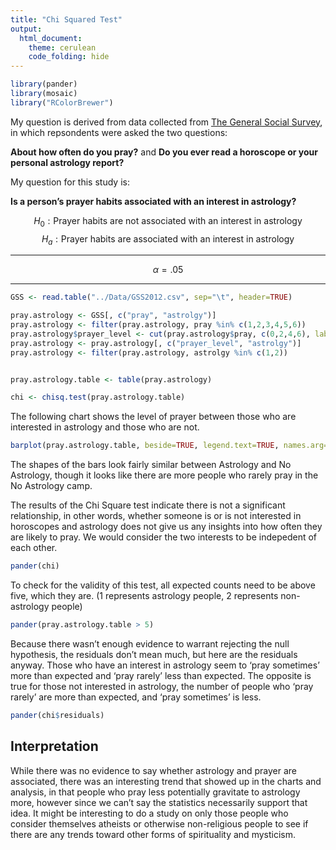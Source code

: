 ```yaml
---
title: "Chi Squared Test"
output: 
  html_document: 
    theme: cerulean
    code_folding: hide
---
```


```r
library(pander)
library(mosaic)
library("RColorBrewer")
```
My question is derived from data collected from [The General Social Survey](http://sda.berkeley.edu/sdaweb/analysis/?dataset=gss12), in which repsondents were asked the two questions:

<b>About how often do you pray?</b> and <b>Do you ever read a horoscope or your personal astrology report?</b>

My question for this study is:

<b>Is a person's prayer habits associated with an interest in astrology?</b>

$$
H_0 : \text{Prayer habits are not associated with an interest in astrology}
$$
$$
H_a : \text{Prayer habits are associated with an interest in astrology}
$$
<hr>
$$
\alpha = .05
$$
<hr>

```r
GSS <- read.table("../Data/GSS2012.csv", sep="\t", header=TRUE)

pray.astrology <- GSS[, c("pray", "astrolgy")]
pray.astrology <- filter(pray.astrology, pray %in% c(1,2,3,4,5,6))
pray.astrology$prayer_level <- cut(pray.astrology$pray, c(0,2,4,6), labels=c('Pray Often', 'Pray Sometimes', 'Pray Rarely'))
pray.astrology <- pray.astrology[, c("prayer_level", "astrolgy")]
pray.astrology <- filter(pray.astrology, astrolgy %in% c(1,2))


pray.astrology.table <- table(pray.astrology)

chi <- chisq.test(pray.astrology.table)
```

The following chart shows the level of prayer between those who are interested in astrology and those who are not. 

```r
barplot(pray.astrology.table, beside=TRUE, legend.text=TRUE, names.arg=c("Astrology", "No Astrology"), col=brewer.pal(n=3, name="Pastel1"))
```
The shapes of the bars look fairly similar between Astrology and No Astrology, though it looks like there are more people who rarely pray in the No Astrology camp.

The results of the Chi Square test indicate there is not a significant relationship, in other words, whether someone is or is not interested in horoscopes and astrology does not give us any insights into how often they are likely to pray. We would consider the two interests to be indepedent of each other.

```r
pander(chi)
```

To check for the validity of this test, all expected counts need to be above five, which they are. (1 represents astrology people, 2 represents non-astrology people)

```r
pander(pray.astrology.table > 5)
```

Because there wasn't enough evidence to warrant rejecting the null hypothesis, the residuals don't mean much, but here are the residuals anyway. Those who have an interest in astrology seem to 'pray sometimes' more than expected and 'pray rarely' less than expected. The opposite is true for those not interested in astrology, the number of people who 'pray rarely' are more than expected, and 'pray sometimes' is less. 


```r
pander(chi$residuals)
```

## Interpretation
While there was no evidence to say whether astrology and prayer are associated, there was an interesting trend that showed up in the charts and analysis, in that people who pray less potentially gravitate to astrology more, however since we can't say the statistics necessarily support that idea. It might be interesting to do a study on only those people who consider themselves atheists or otherwise non-religious people to see if there are any trends toward other forms of spirituality and mysticism.


